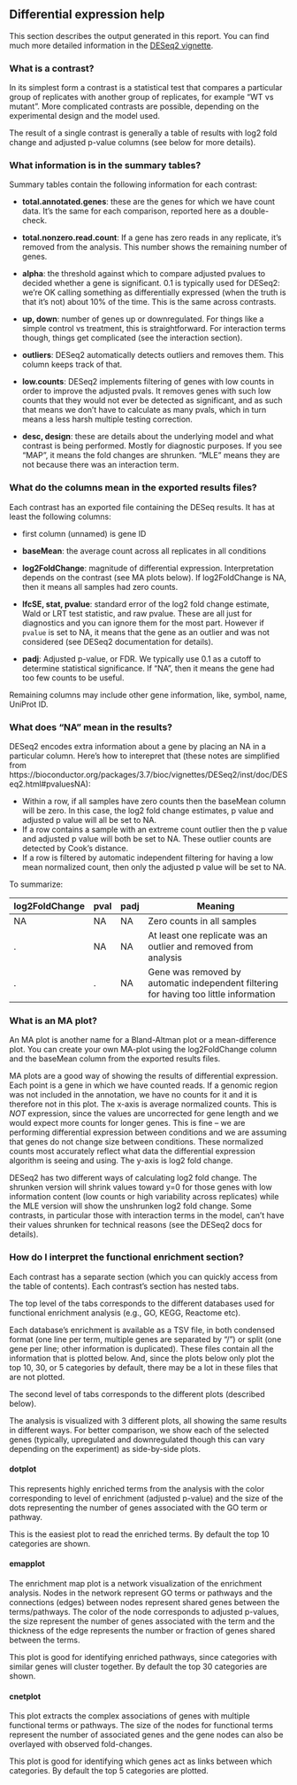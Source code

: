 ## Differential expression help

This section describes the output generated in this report. You can find much
more detailed information in the [DESeq2
vignette](https://bioconductor.org/packages/3.7/bioc/vignettes/DESeq2/inst/doc/DESeq2.html).

### What is a contrast?

In its simplest form a contrast is a statistical test that compares
a particular group of replicates with another group of replicates, for example
"WT vs mutant". More complicated contrasts are possible, depending on the
experimental design and the model used.

The result of a single contrast is generally a table of results with log2 fold
change and adjusted p-value columns (see below for more details).

### What information is in the summary tables?

Summary tables contain the following information for each contrast:

-  **total.annotated.genes**: these are the genes for which we have count data.
  It's the same for each comparison, reported here as a double-check.

- **total.nonzero.read.count**: If a gene has zero reads in any replicate, it's
  removed from the analysis. This number shows the remaining number of genes.

- **alpha**: the threshold against which to compare adjusted pvalues to decided
  whether a gene is significant. 0.1 is typically used for DESeq2: we're OK
  calling something as differentially expressed (when the truth is that it's
  not) about 10% of the time. This is the same across contrasts.

- **up, down**: number of genes up or downregulated. For things like a simple
  control vs treatment, this is straightforward. For interaction terms though,
  things get complicated (see the interaction section).

- **outliers**: DESeq2 automatically detects outliers and removes them. This column keeps track of that.

- **low.counts**: DESeq2 implements filtering of genes with low counts in order
  to improve the adjusted pvals. It removes genes with such low counts that
  they would not ever be detected as significant, and as such that means we
  don't have to calculate as many pvals, which in turn means a less harsh
  multiple testing correction.

- **desc, design**: these are details about the underlying model and what
  contrast is being performed. Mostly for diagnostic purposes. If you see
  "MAP", it means the fold changes are shrunken. "MLE" means they are not
  because there was an interaction term.


### What do the columns mean in the exported results files?

Each contrast has an exported file containing the DESeq results. It has at
least the following columns:

- first column (unnamed) is gene ID

- **baseMean**: the average count across all replicates in all conditions

- **log2FoldChange**: magnitude of differential expression. Interpretation
  depends on the contrast (see MA plots below). If log2FoldChange is NA, then
  it means all samples had zero counts.

- **lfcSE, stat, pvalue**: standard error of the log2 fold change estimate, Wald
  or LRT test statistic, and raw pvalue. These are all just for diagnostics and
  you can ignore them for the most part. However if `pvalue` is set to NA, it
  means that the gene as an outlier and was not considered (see DESeq2
  documentation for details).

- **padj**: Adjusted p-value, or FDR. We typically use 0.1 as a cutoff to
  determine statistical significance. If "NA", then it means the gene had too
  few counts to be useful.


Remaining columns may include other gene information, like, symbol, name,
UniProt ID.

### What does "NA" mean in the results?

DESeq2 encodes extra information about a gene by placing an NA in a particular
column. Here's how to interepret that (these notes are simplified from
https://bioconductor.org/packages/3.7/bioc/vignettes/DESeq2/inst/doc/DESeq2.html#pvaluesNA):

- Within a row, if all samples have zero counts then the baseMean column will
  be zero. In this case, the log2 fold change estimates, p value and adjusted
  p value will all be set to NA.
- If a row contains a sample with an extreme count outlier then the p value and
  adjusted p value will both be set to NA. These outlier counts are detected by
  Cook’s distance.
- If a row is filtered by automatic independent filtering for having a low
  mean normalized count, then only the adjusted p value will be set to NA.


To summarize:


| log2FoldChange | pval | padj | Meaning                                                                               |
|----------------+------+------+---------------------------------------------------------------------------------------|
| NA             | NA   | NA   | Zero counts in all samples                                                            |
| .              | NA   | NA   | At least one replicate was an outlier and removed from analysis                       |
| .              | .    | NA   | Gene was removed by automatic independent filtering for having too little information |

### What is an MA plot?
An MA plot is another name for a Bland-Altman plot or a mean-difference plot.
You can create your own MA-plot using the log2FoldChange column and the
baseMean column from the exported results files.

MA plots are a good way of showing the results of differential expression. Each
point is a gene in which we have counted reads. If a genomic region was not
included in the annotation, we have no counts for it and it is therefore not in
this plot. The x-axis is average normalized counts. This is *NOT* expression,
since the values are uncorrected for gene length and we would expect more
counts for longer genes. This is fine -- we are performing differential
expression between conditions and we are assuming that genes do not change size
between conditions. These normalized counts most accurately reflect what data
the differential expression algorithm is seeing and using. The y-axis is log2
fold change.

DESeq2 has two different ways of calculating log2 fold change. The shrunken
version will shrink values toward y=0 for those genes with low information
content (low counts or high variability across replicates) while the MLE
version will show the unshrunken log2 fold change. Some contrasts, in
particular those with interaction terms in the model, can't have their values
shrunken for technical reasons (see the DESeq2 docs for details).

### How do I interpret the functional enrichment section?

Each contrast has a separate section (which you can quickly access from the
table of contents). Each contrast's section has nested tabs.

The top level of the tabs corresponds to the different databases used for
functional enrichment analysis (e.g., GO, KEGG, Reactome etc).

Each database's enrichment is available as a TSV file, in both condensed format
(one line per term, multiple genes are separated by "/") or split (one gene per
line; other information is duplicated). These files contain all the information
that is plotted below. And, since the plots below only plot the top 10, 30, or
5 categories by default, there may be a lot in these files that are not
plotted.

The second level of tabs corresponds to the different plots (described below).

The analysis is visualized with 3 different plots, all showing the same results
in different ways. For better comparison, we show each of the selected genes
(typically, upregulated and downregulated though this can vary depending on the
experiment) as side-by-side plots.

#### dotplot

This represents highly enriched terms from the analysis with the color corresponding to
level of enrichment (adjusted p-value) and the size of the dots representing the
number of genes associated with the GO term or pathway.

This is the easiest plot to read the enriched terms. By default the top 10
categories are shown.

#### emapplot

The enrichment map plot is a network visualization of the enrichment analysis. Nodes in
the network represent GO terms or pathways and the connections (edges) between nodes
represent shared genes between the terms/pathways. The color of the node corresponds
to adjusted p-values, the size represent the number of genes associated with the term
and the thickness of the edge represents the number or fraction of genes shared between
the terms.

This plot is good for identifying enriched pathways, since categories with
similar genes will cluster together. By default the top 30 categories are
shown.

#### cnetplot

This plot extracts the complex associations of genes with multiple functional terms or
pathways. The size of the nodes for functional terms represent the number of associated
genes and the gene nodes can also be overlayed with observed fold-changes.

This plot is good for identifying which genes act as links between which
categories. By default the top 5 categories are plotted.
